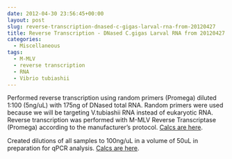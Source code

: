 ```yaml
---
date: 2012-04-30 23:56:45+00:00
layout: post
slug: reverse-transcription-dnased-c-gigas-larval-rna-from-20120427
title: Reverse Transcription - DNased C.gigas Larval RNA from 20120427
categories:
  - Miscellaneous
tags:
  - M-MLV
  - reverse transcription
  - RNA
  - Vibrio tubiashii
---
```


Performed reverse transcription using random primers (Promega) diluted 1:100 (5ng/uL) with 175ng of DNased total RNA. Random primers were used because we will be targeting V.tubiashii RNA instead of eukaryotic RNA. Reverse transcription was performed with M-MLV Reverse Transcriptase (Promega) according to the manufacturer's protocol. [Calcs are here](https://Calcs%20are%20here.%20%20).



Created dilutions of all samples to 100ng/uL in a volume of 50uL in preparation for qPCR analysis. [Calcs are here](https://docs.google.com/spreadsheet/ccc?key=0AmS_90rPaQMzdElfN0xId2dZWTNkVmk5Ql9ZVW4tcWc#gid=0).
